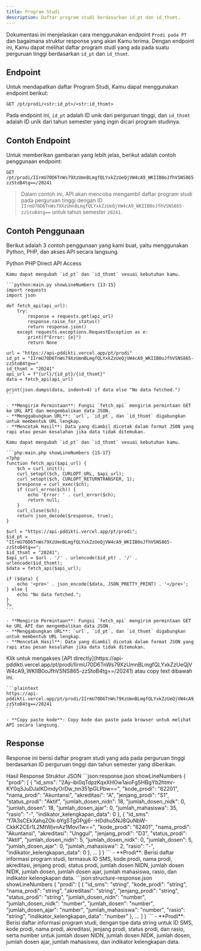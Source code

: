 ```yaml
---
title: Program Studi
description: Daftar program studi berdasarkan id_pt dan id_thsmt.
---
```


Dokumentasi ini menjelaskan cara menggunakan endpoint `Prodi pada PT` dan bagaimana struktur response yang akan Kamu terima. Dengan endpoint ini, Kamu dapat melihat daftar program studi yang ada pada suatu perguruan tinggi berdasarkan `id_pt` dan `id_thsmt`.

## Endpoint

Untuk mendapatkan daftar Program Studi, Kamu dapat menggunakan endpoint berikut:

```plaintext
GET /pt/prodi/<str:id_pt>/<str:id_thsmt>
```

Pada endpoint ini, `id_pt` adalah ID unik dari perguruan tinggi, dan `id_thsmt` adalah ID unik dari tahun semester yang ingin dicari program studinya.

## Contoh Endpoint

Untuk memberikan gambaran yang lebih jelas, berikut adalah contoh penggunaan endpoint:

```plaintext
GET /pt/prodi/IIrmU70D6TnWs79XzUmnBLmgfQLYxkZzUeQjVW4cA9_WKIIB0oJfhVSNS865-zzStoB4tg==/20241
```

> Dalam contoh ini, API akan mencoba mengambil daftar program studi pada perguruan tinggi dengan ID `IIrmU70D6TnWs79XzUmnBLmgfQLYxkZzUeQjVW4cA9_WKIIB0oJfhVSNS865-zzStoB4tg==` untuk tahun semester `20241`.

## Contoh Penggunaan

Berikut adalah 3 contoh penggunaan yang kami buat, yaitu menggunakan Python, PHP, dan akses API secara langsung.

<Tabs defaultValue="python" className="pt-5 pb-1">
  <TabsList>
    <TabsTrigger value="python">Python</TabsTrigger>
    <TabsTrigger value="php">PHP</TabsTrigger>
    <TabsTrigger value="direct">Direct API Access</TabsTrigger>
  </TabsList>
  <TabsContent value="python">

    Kamu dapat mengubah `id_pt` dan `id_thsmt` sesuai kebutuhan kamu.

    ```python:main.py showLineNumbers {13-15}
    import requests
    import json

    def fetch_api(api_url):
        try:
            response = requests.get(api_url)
            response.raise_for_status()
            return response.json()
        except requests.exceptions.RequestException as e:
            print(f"Error: {e}")
            return None

    url = "https://api-pddikti.vercel.app/pt/prodi"
    id_pt = "IIrmU70D6TnWs79XzUmnBLmgfQLYxkZzUeQjVW4cA9_WKIIB0oJfhVSNS865-zzStoB4tg=="
    id_thsmt = "20241"
    api_url = f"{url}/{id_pt}/{id_thsmt}"
    data = fetch_api(api_url)

    print(json.dumps(data, indent=4) if data else "No data fetched.")
    ```

    - **Mengirim Permintaan**: Fungsi `fetch_api` mengirim permintaan GET ke URL API dan mengembalikan data JSON.
    - **Menggabungkan URL**: `url`, `id_pt`, dan `id_thsmt` digabungkan untuk membentuk URL lengkap.
    - **Mencetak Hasil**: Data yang diambil dicetak dalam format JSON yang rapi atau pesan kesalahan jika data tidak ditemukan.
  </TabsContent>
  <TabsContent value="php">

    Kamu dapat mengubah `id_pt` dan `id_thsmt` sesuai kebutuhan kamu.

    ```php:main.php showLineNumbers {15-17}
    <?php
    function fetch_api($api_url) {
        $ch = curl_init();
        curl_setopt($ch, CURLOPT_URL, $api_url);
        curl_setopt($ch, CURLOPT_RETURNTRANSFER, 1);
        $response = curl_exec($ch);
        if (curl_errno($ch)) {
            echo 'Error: ' . curl_error($ch);
            return null;
        }
        curl_close($ch);
        return json_decode($response, true);
    }

    $url = "https://api-pddikti.vercel.app/pt/prodi";
    $id_pt = "IIrmU70D6TnWs79XzUmnBLmgfQLYxkZzUeQjVW4cA9_WKIIB0oJfhVSNS865-zzStoB4tg==";
    $id_thsmt = "20241";
    $api_url = $url . '/' . urlencode($id_pt) . '/' . urlencode($id_thsmt);
    $data = fetch_api($api_url);

    if ($data) {
        echo '<pre>' . json_encode($data, JSON_PRETTY_PRINT) . '</pre>';
    } else {
        echo "No data fetched.";
    }
    ?>
    ```

    - **Mengirim Permintaan**: Fungsi `fetch_api` mengirim permintaan GET ke URL API dan mengembalikan data JSON.
    - **Menggabungkan URL**: `url`, `id_pt`, dan `id_thsmt` digabungkan untuk membentuk URL lengkap.
    - **Mencetak Hasil**: Data yang diambil dicetak dalam format JSON yang rapi atau pesan kesalahan jika data tidak ditemukan.
  </TabsContent>
  <TabsContent value="direct">
    Klik untuk mengakses [API directly](https://api-pddikti.vercel.app/pt/prodi/IIrmU70D6TnWs79XzUmnBLmgfQLYxkZzUeQjVW4cA9_WKIIB0oJfhVSNS865-zzStoB4tg==/20241) atau copy text dibawah ini.

    ```plaintext
    https://api-pddikti.vercel.app/pt/prodi/IIrmU70D6TnWs79XzUmnBLmgfQLYxkZzUeQjVW4cA9_WKIIB0oJfhVSNS865-zzStoB4tg==/20241
    ```

    - **Copy paste kode**: Copy kode dan paste pada browser untuk melihat API secara langsung.
  </TabsContent>
</Tabs>

## Response

Response ini berisi daftar program studi yang ada pada perguruan tinggi berdasarkan ID perguruan tinggi dan tahun semester yang diberikan.

<Tabs defaultValue="hasil" className="pt-5 pb-1">
  <TabsList>
    <TabsTrigger value="hasil">Hasil Response</TabsTrigger>
    <TabsTrigger value="struktur">Struktur JSON</TabsTrigger>
  </TabsList>
  <TabsContent value="hasil">
    ```json:response.json showLineNumbers
   {
    "prodi": [
        {
            "id_sms": "2Ay-ibi0qTdpzKqxXHOw1aioFgSHBgYb2htmr-KY0q3JuDJaIKDmdyOrDw_tm351pGLPbw==",
            "kode_prodi": "62201",
            "nama_prodi": "Akuntansi",
            "akreditasi": "A",
            "jenjang_prodi": "S1",
            "status_prodi": "Aktif",
            "jumlah_dosen_nidn": 18,
            "jumlah_dosen_nidk": 0,
            "jumlah_dosen": 18,
            "jumlah_dosen_ajar": 0,
            "jumlah_mahasiswa": 35,
            "rasio": "-",
            "indikator_kelengkapan_data": 0
        },
        {
            "id_sms": "f7A3sCEkXahqZOk-bYgSTgGPgj6--HDdhu5NJ8QuNbW-CkkK2CEr1L2MtWjvnAz1Movi1w==",
            "kode_prodi": "62401",
            "nama_prodi": "Akuntansi",
            "akreditasi": "Unggul",
            "jenjang_prodi": "D3",
            "status_prodi": "Aktif",
            "jumlah_dosen_nidn": 5,
            "jumlah_dosen_nidk": 0,
            "jumlah_dosen": 5,
            "jumlah_dosen_ajar": 0,
            "jumlah_mahasiswa": 2,
            "rasio": "-",
            "indikator_kelengkapan_data": 0
        },
        ...
      ]
    }
    ```
     - **Prodi**: Berisi daftar informasi program studi, termasuk ID SMS, kode prodi, nama prodi, akreditasi, jenjang prodi, status prodi, jumlah dosen NIDN, jumlah dosen NIDK, jumlah dosen, jumlah dosen ajar, jumlah mahasiswa, rasio, dan indikator kelengkapan data.
  </TabsContent>
  <TabsContent value="struktur">
    ```json:structure-response.json showLineNumbers
    {
      "prodi": [
        {
            "id_sms": "string",
            "kode_prodi": "string",
            "nama_prodi": "string",
            "akreditasi": "string",
            "jenjang_prodi": "string",
            "status_prodi": "string",
            "jumlah_dosen_nidn": "number",
            "jumlah_dosen_nidk": "number",
            "jumlah_dosen": "number",
            "jumlah_dosen_ajar": "number",
            "jumlah_mahasiswa": "number",
            "rasio": "string",
            "indikator_kelengkapan_data": "number"
        },
         ...
      ]
    }
    ```
    -  **Prodi**: Berisi daftar informasi program studi, dengan tipe data string untuk ID SMS, kode prodi, nama prodi, akreditasi, jenjang prodi, status prodi, dan rasio, serta number untuk jumlah dosen NIDN, jumlah dosen NIDK, jumlah dosen, jumlah dosen ajar, jumlah mahasiswa, dan indikator kelengkapan data.
  </TabsContent>
</Tabs>